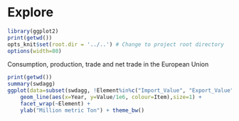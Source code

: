 Explore
=======

```r
library(ggplot2)
print(getwd())
opts_knit$set(root.dir = '../..') # Change to project root directory
options(width=80)
```


Consumption, production, trade and net trade in the European Union
```r
print(getwd())
summary(swdagg)
ggplot(data=subset(swdagg, !Element%in%c("Import_Value", "Export_Value","Price"))) +  
    geom_line(aes(x=Year, y=Value/1e6, colour=Item),size=1) +
    facet_wrap(~Element) +
    ylab("Million metric Ton") + theme_bw()
 
```
